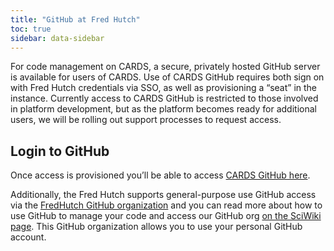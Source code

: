 ```yaml
---
title: "GitHub at Fred Hutch"
toc: true
sidebar: data-sidebar
---
```



For code management on CARDS, a secure, privately hosted GitHub server is available for users of CARDS.  Use of CARDS GitHub requires both sign on with Fred Hutch credentials via SSO, as well as provisioning a "seat" in the instance.  Currently access to CARDS GitHub is restricted to those involved in platform development, but as the platform becomes ready for additional users, we will be rolling out support processes to request access.  

::: {.callout-note icon=false}
## Login to GitHub
Once access is provisioned you'll be able to access [CARDS GitHub here](https://github-cards.fhcrc.org/CARDS).

:::



Additionally, the Fred Hutch supports general-purpose use GitHub access via the [FredHutch GitHub organization](https://github.com/fredHutch/) and you can read more about how to use GitHub to manage your code and access our GitHub org [on the SciWiki page](https://sciwiki.fredhutch.org/scicomputing/software_managecode/). This GitHub organization allows you to use your personal GitHub account.  

